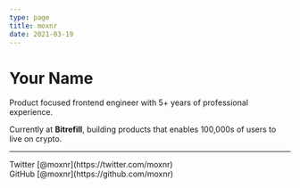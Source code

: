 ```yaml
---
type: page
title: moxnr
date: 2021-03-19
---
```


# Your Name

Product focused frontend engineer with 5+ years of professional experience.

Currently at **Bitrefill**, building products that enables 100,000s of users to live on crypto.

---

<div>
  Twitter [@moxnr](https://twitter.com/moxnr)
  <br />
  GitHub [@moxnr](https://github.com/moxnr)

</div>
